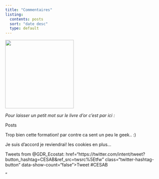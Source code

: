 ```yaml
---
title: "Commentaires"
listing:
  contents: posts
  sort: "date desc"
  type: default
---
```


![](livre.png){width="219"} 

 *Pour laisser un petit mot sur le livre d'or c'est par ici :*

::: panel-tabset
Posts
:::

Trop bien cette formation! par contre ca sent un peu le geek.. :)

Je suis d'accord je reviendrai! les cookies en plus...

::: panel-tabset
Tweets from @GDR_Ecostat: href="https://twitter.com/intent/tweet?button_hashtag=CESAB&ref_src=twsrc%5Etfw" class="twitter-hashtag-button" data-show-count="false"\>Tweet #CESAB</a>

```{=html}
<script async src="https://platform.twitter.com/widgets.js" charset="utf-8"></script>
```
"
:::
